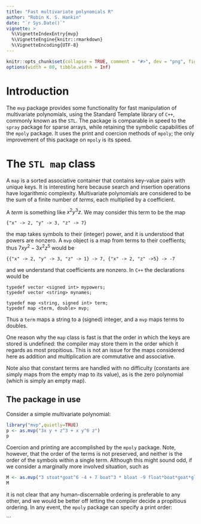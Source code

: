 ---
title: "Fast multivariate polynomials R"
author: "Robin K. S. Hankin"
date: "`r Sys.Date()`"
vignette: >
  %\VignetteIndexEntry{mvp}
  %\VignetteEngine{knitr::rmarkdown}
  %\VignetteEncoding{UTF-8}
---

```{r set-options, echo = FALSE}
knitr::opts_chunk$set(collapse = TRUE, comment = "#>", dev = "png", fig.width = 7, fig.height = 3.5, message = FALSE, warning = FALSE)
options(width = 80, tibble.width = Inf)
```

# Introduction

The ```mvp``` package provides some functionality for fast
manipulation of multivariate polynomials, using the Standard Template
library of ```C++```, commonly known as the ```STL```.  The package is
comparable in speed to the ```spray``` package for sparse arrays,
while retaining the symbolic capabilities of the ```mpoly``` package.
It uses the print and coercion methods of ```mpoly```; the only
improvement of this package on ```mpoly``` is its speed.

# The ```STL map``` class

A ```map``` is a sorted associative container that contains key-value
pairs with unique keys.  It is interesting here because search and
insertion operations have logarithmic complexity.  Multivariate
polynomials are considered to be the sum of a finite number of
*terms*, each multiplied by a coefficient.

A *term* is something like $x^2y^3z$.  We may consider this term to be the map

```
{"x" -> 2, "y" -> 3, "z" -> 7}
```

the map takes symbols to their (integer) power, and it is understood
that powers are nonzero.  A ```mvp``` object is a map from terms to
their coeffients; thus $7xy^2 -3x^2z^5$ would be

```
{{"x" -> 2, "y" -> 3, "z" -> 1} -> 7, {"x" -> 2, "z" ->5} -> -7
```  

and we understand that coefficients are nonzero.  In ```C++``` the
declarations would be

```
typedef vector <signed int> mypowers;  
typedef vector <string> mynames;  

typedef map <string, signed int> term; 
typedef map <term, double> mvp; 
```

Thus a ```term``` maps a string to a (signed) integer, and a ```mvp```
maps terms to doubles. 

One reason why the ```map``` class is fast is that the order in which
the keys are stored is undefined: the compiler may store them in the
order which it regards as most propitious.  This is not an issue for
the maps considered here as addition and multiplication are
commutative and associative.

Note also that constant terms are handled with no difficulty
(constants are simply maps from the empty map to its value), as is the
zero polynomial (which is simply an empty map).


## The package in use

Consider a simple multivariate polynomial:


```{r}
library("mvp",quietly=TRUE)
p <- as.mvp("3x y + z^3 + x y^6 z")
p
```

Coercion and printing are accomplished by the ```mpoly``` package.
Note, however, that the order of the terms is not preserved, and
neither is the order of the symbols within a single term.  Although
this might sound odd, if we consider a marginally more involved
situation, such as

```{r}
M <- as.mvp("3 stoat*goat^6 -4 + 7 boat^3 * bloat -9 float*boat*goat*gloat^6")
M
```

it is not clear that any human-discernable ordering is preferable to
any other, and we would be better off letting the compiler decide a
propitious ordering.  In any event, the ```mpoly``` package can
specify a print order:


```